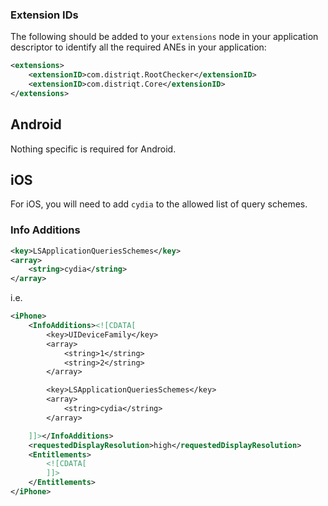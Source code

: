 
### Extension IDs

The following should be added to your `extensions` node in your application descriptor to identify all the required ANEs in your application:

```xml
<extensions>
    <extensionID>com.distriqt.RootChecker</extensionID>
    <extensionID>com.distriqt.Core</extensionID>
</extensions>
```


## Android 

Nothing specific is required for Android.


## iOS 

For iOS, you will need to add `cydia` to the allowed list of query schemes.


### Info Additions

```xml
<key>LSApplicationQueriesSchemes</key>
<array>
	<string>cydia</string>
</array>
```

i.e.

```xml
<iPhone>
    <InfoAdditions><![CDATA[
        <key>UIDeviceFamily</key>
        <array>
            <string>1</string>
            <string>2</string>
        </array>

        <key>LSApplicationQueriesSchemes</key>
        <array>
            <string>cydia</string>
        </array>

    ]]></InfoAdditions>
    <requestedDisplayResolution>high</requestedDisplayResolution>
    <Entitlements>
        <![CDATA[
        ]]>
    </Entitlements>
</iPhone>
```